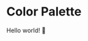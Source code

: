 
<Meta
  title="Demo/Colors"/>

# Color Palette

Hello world! 👋

<ColorPalette>
  <ColorItem
    title="Brand"
    colors={[brandTokens.brandPrimary]}
  />
</ColorPalette>
